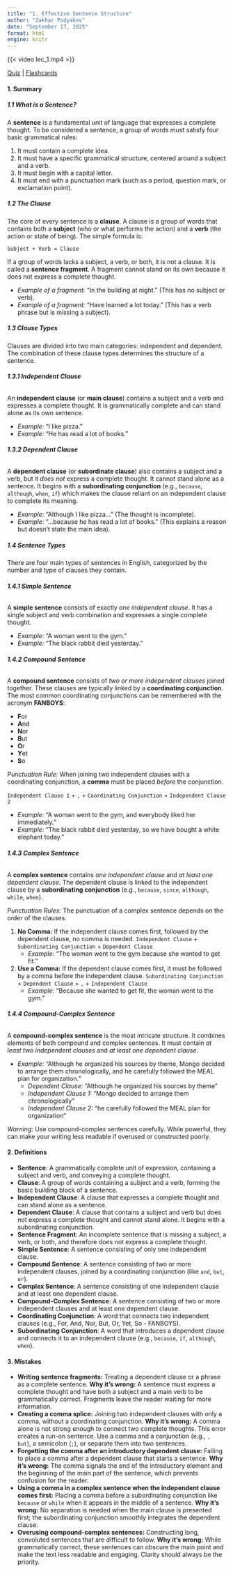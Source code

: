 ```yaml
---
title: "1. Effective Sentence Structure"
author: "Zakhar Podyakov"
date: "September 17, 2025"
format: html
engine: knitr
---
```


{{< video lec_1.mp4 >}}

[Quiz](https://notebooklm.google.com/notebook/6122b48c-dc77-485f-ba81-d06af4072b24?artifactId=489a63be-b41e-4ff5-9650-1d753df8dfee) | [Flashcards](https://notebooklm.google.com/notebook/6122b48c-dc77-485f-ba81-d06af4072b24?artifactId=9ac4d967-bb5a-42a9-8089-c5e4ac8e61bc)

#### **1. Summary**

##### **1.1 What is a Sentence?**
A **sentence** is a fundamental unit of language that expresses a complete thought. To be considered a sentence, a group of words must satisfy four basic grammatical rules:

1.  It must contain a complete idea.
2.  It must have a specific grammatical structure, centered around a subject and a verb.
3.  It must begin with a capital letter.
4.  It must end with a punctuation mark (such as a period, question mark, or exclamation point).

##### **1.2 The Clause**
The core of every sentence is a **clause**. A clause is a group of words that contains both a **subject** (who or what performs the action) and a **verb** (the action or state of being). The simple formula is:

`Subject + Verb = Clause`

If a group of words lacks a subject, a verb, or both, it is not a clause. It is called a **sentence fragment**. A fragment cannot stand on its own because it does not express a complete thought.

*   *Example of a fragment:* "In the building at night." (This has no subject or verb).
*   *Example of a fragment:* "Have learned a lot today." (This has a verb phrase but is missing a subject).

##### **1.3 Clause Types**
Clauses are divided into two main categories: independent and dependent. The combination of these clause types determines the structure of a sentence.

###### **1.3.1 Independent Clause**
An **independent clause** (or **main clause**) contains a subject and a verb and expresses a complete thought. It is grammatically complete and can stand alone as its own sentence.

*   *Example:* "I like pizza."
*   *Example:* "He has read a lot of books."

###### **1.3.2 Dependent Clause**
A **dependent clause** (or **subordinate clause**) also contains a subject and a verb, but it *does not* express a complete thought. It cannot stand alone as a sentence. It begins with a **subordinating conjunction** (e.g., `because`, `although`, `when`, `if`) which makes the clause reliant on an independent clause to complete its meaning.

*   *Example:* "Although I like pizza..." (The thought is incomplete).
*   *Example:* "...because he has read a lot of books." (This explains a reason but doesn't state the main idea).

##### **1.4 Sentence Types**
There are four main types of sentences in English, categorized by the number and type of clauses they contain.

<!-- DIAGRAM HERE -->

###### **1.4.1 Simple Sentence**
A **simple sentence** consists of exactly *one independent clause*. It has a single subject and verb combination and expresses a single complete thought.

*   *Example:* "A woman went to the gym."
*   *Example:* "The black rabbit died yesterday."

###### **1.4.2 Compound Sentence**
A **compound sentence** consists of *two or more independent clauses* joined together. These clauses are typically linked by a **coordinating conjunction**. The most common coordinating conjunctions can be remembered with the acronym **FANBOYS**:

*   **F**or
*   **A**nd
*   **N**or
*   **B**ut
*   **O**r
*   **Y**et
*   **S**o

<!-- DIAGRAM HERE -->

*Punctuation Rule:* When joining two independent clauses with a coordinating conjunction, a **comma** must be placed *before* the conjunction.

`Independent Clause 1` + `,` + `Coordinating Conjunction` + `Independent Clause 2`

<!-- DIAGRAM HERE -->

*   *Example:* "A woman went to the gym, and everybody liked her immediately."
*   *Example:* "The black rabbit died yesterday, so we have bought a white elephant today."

###### **1.4.3 Complex Sentence**
A **complex sentence** contains *one independent clause* and *at least one dependent clause*. The dependent clause is linked to the independent clause by a **subordinating conjunction** (e.g., `because`, `since`, `although`, `while`, `when`).

*Punctuation Rules:* The punctuation of a complex sentence depends on the order of the clauses.

1.  **No Comma:** If the independent clause comes first, followed by the dependent clause, no comma is needed.
    `Independent Clause` + `Subordinating Conjunction` + `Dependent Clause`
    <!-- DIAGRAM HERE -->
    *   *Example:* "The woman went to the gym because she wanted to get fit."

2.  **Use a Comma:** If the dependent clause comes first, it must be followed by a comma before the independent clause.
    `Subordinating Conjunction` + `Dependent Clause` + `,` + `Independent Clause`
    <!-- DIAGRAM HERE -->
    *   *Example:* "Because she wanted to get fit, the woman went to the gym."

###### **1.4.4 Compound-Complex Sentence**
A **compound-complex sentence** is the most intricate structure. It combines elements of both compound and complex sentences. It must contain *at least two independent clauses* and *at least one dependent clause*.

*   *Example:* "Although he organized his sources by theme, Mongo decided to arrange them chronologically, and he carefully followed the MEAL plan for organization."
    *   *Dependent Clause:* "Although he organized his sources by theme"
    *   *Independent Clause 1:* "Mongo decided to arrange them chronologically"
    *   *Independent Clause 2:* "he carefully followed the MEAL plan for organization"

*Warning:* Use compound-complex sentences carefully. While powerful, they can make your writing less readable if overused or constructed poorly.

#### **2. Definitions**

*   **Sentence**: A grammatically complete unit of expression, containing a subject and verb, and conveying a complete thought.
*   **Clause**: A group of words containing a subject and a verb, forming the basic building block of a sentence.
*   **Independent Clause**: A clause that expresses a complete thought and can stand alone as a sentence.
*   **Dependent Clause**: A clause that contains a subject and verb but does not express a complete thought and cannot stand alone. It begins with a subordinating conjunction.
*   **Sentence Fragment**: An incomplete sentence that is missing a subject, a verb, or both, and therefore does not express a complete thought.
*   **Simple Sentence**: A sentence consisting of only one independent clause.
*   **Compound Sentence**: A sentence consisting of two or more independent clauses, joined by a coordinating conjunction (like `and`, `but`, `or`).
*   **Complex Sentence**: A sentence consisting of one independent clause and at least one dependent clause.
*   **Compound-Complex Sentence**: A sentence consisting of two or more independent clauses and at least one dependent clause.
*   **Coordinating Conjunction**: A word that connects two independent clauses (e.g., For, And, Nor, But, Or, Yet, So - FANBOYS).
*   **Subordinating Conjunction**: A word that introduces a dependent clause and connects it to an independent clause (e.g., `because`, `if`, `although`, `when`).

#### **3. Mistakes**

*   **Writing sentence fragments:** Treating a dependent clause or a phrase as a complete sentence. **Why it's wrong:** A sentence must express a complete thought and have both a subject and a main verb to be grammatically correct. Fragments leave the reader waiting for more information.
*   **Creating a comma splice:** Joining two independent clauses with only a comma, without a coordinating conjunction. **Why it's wrong:** A comma alone is not strong enough to connect two complete thoughts. This error creates a run-on sentence. Use a comma and a conjunction (e.g., `, but`), a semicolon (`;`), or separate them into two sentences.
*   **Forgetting the comma after an introductory dependent clause:** Failing to place a comma after a dependent clause that starts a sentence. **Why it's wrong:** The comma signals the end of the introductory element and the beginning of the main part of the sentence, which prevents confusion for the reader.
*   **Using a comma in a complex sentence when the independent clause comes first:** Placing a comma before a subordinating conjunction like `because` or `while` when it appears in the middle of a sentence. **Why it's wrong:** No separation is needed when the main clause is presented first; the subordinating conjunction smoothly integrates the dependent clause.
*   **Overusing compound-complex sentences:** Constructing long, convoluted sentences that are difficult to follow. **Why it's wrong:** While grammatically correct, these sentences can obscure the main point and make the text less readable and engaging. Clarity should always be the priority.
